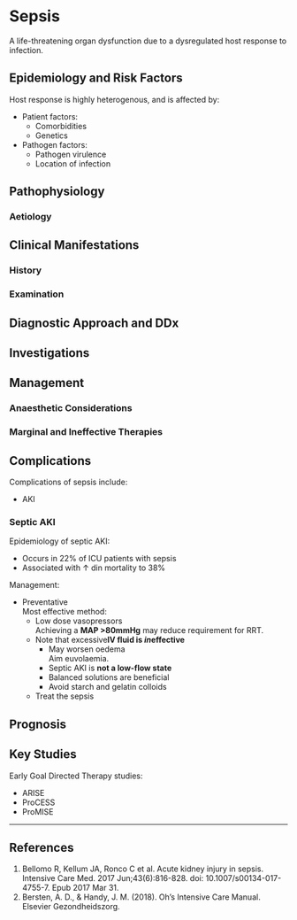 # Sepsis

A life-threatening organ dysfunction due to a dysregulated host response to infection.


## Epidemiology and Risk Factors

Host response is highly heterogenous, and is affected by:

* Patient factors:
	* Comorbidities
	* Genetics
* Pathogen factors:
	* Pathogen virulence
	* Location of infection


## Pathophysiology

### Aetiology

## Clinical Manifestations


### History

### Examination

## Diagnostic Approach and DDx

## Investigations

## Management

### Anaesthetic Considerations

### Marginal and Ineffective Therapies

## Complications

Complications of sepsis include:

* AKI

### Septic AKI

Epidemiology of septic AKI:

* Occurs in 22% of ICU patients with sepsis
* Associated with ↑ din mortality to 38%


Management:

* Preventative  
Most effective method:
	* Low dose vasopressors  
	Achieving a **MAP >80mmHg** may reduce requirement for RRT.
	* Note that excessive**IV fluid is *in*effective**
		* May worsen oedema  
		Aim euvolaemia.
		* Septic AKI is **not a low-flow state**
		* Balanced solutions are beneficial
		* Avoid starch and gelatin colloids
	* Treat the sepsis

## Prognosis


## Key Studies

Early Goal Directed Therapy studies:

* ARISE
* ProCESS
* ProMISE

---

## References

1. Bellomo R, Kellum JA, Ronco C et al. Acute kidney injury in sepsis. Intensive Care Med. 2017 Jun;43(6):816-828. doi: 10.1007/s00134-017-4755-7. Epub 2017 Mar 31.
2. Bersten, A. D., & Handy, J. M. (2018). Oh’s Intensive Care Manual. Elsevier Gezondheidszorg.